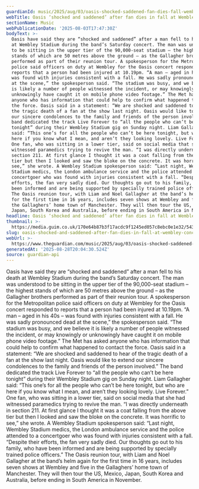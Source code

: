 ```yaml
---
guardianId: music/2025/aug/03/oasis-shocked-saddened-fan-dies-fall-wembley-concert
webTitle: Oasis ‘shocked and saddened’ after fan dies in fall at Wembley concert
sectionName: Music
webPublicationDate: '2025-08-03T17:47:30Z'
bodyText: >-
  Oasis have said they are “shocked and saddened” after a man fell to his death
  at Wembley Stadium during the band’s Saturday concert. The man was understood
  to be sitting in the upper tier of the 90,000-seat stadium – the highest
  stands of which are 50 metres above the ground – as the Gallagher brothers
  performed as part of their reunion tour. A spokesperson for the Metropolitan
  police said officers on duty at Wembley for the Oasis concert responded to
  reports that a person had been injured at 10.19pm. “A man – aged in his 40s –
  was found with injuries consistent with a fall. He was sadly pronounced dead
  at the scene,” the spokesperson said. “The stadium was busy, and we believe it
  is likely a number of people witnessed the incident, or may knowingly or
  unknowingly have caught it on mobile phone video footage.” The Met has asked
  anyone who has information that could help to confirm what happened to contact
  the force. Oasis said in a statement: “We are shocked and saddened to hear of
  the tragic death of a fan at the show last night. Oasis would like to extend
  our sincere condolences to the family and friends of the person involved.” The
  band dedicated the track Live Forever to “all the people who can’t be here
  tonight” during their Wembley Stadium gig on Sunday night. Liam Gallagher
  said: “This one’s for all the people who can’t be here tonight, but who are
  here if you know what I mean, and aren’t they looking lovely. Live Forever.”
  One fan, who was sitting in a lower tier, said on social media that she had
  witnessed paramedics trying to revive the man. “I was directly underneath in
  section 211. At first glance I thought it was a coat falling from the above
  tier but then I looked and saw the bloke on the concrete. It was horrific to
  see,” she wrote. A Wembley Stadium spokesperson said: “Last night, Wembley
  Stadium medics, the London ambulance service and the police attended to a
  concertgoer who was found with injuries consistent with a fall. “Despite their
  efforts, the fan very sadly died. Our thoughts go out to his family, who have
  been informed and are being supported by specially trained police officers.”
  The Oasis reunion tour, with Liam and Noel Gallagher at the band’s helm again
  for the first time in 16 years, includes seven shows at Wembley and five in
  the Gallaghers’ home town of Manchester. They will then tour the US, Mexico,
  Japan, South Korea and Australia, before ending in South America in November.
headline: Oasis ‘shocked and saddened’ after fan dies in fall at Wembley concert
thumbnail: >-
  https://media.guim.co.uk/170e64b87b3f17acdc9f1245ed057c8ebc0e1e32/543_0_5000_4000/500.jpg
slug: oasis-shocked-and-saddened-after-fan-dies-in-fall-at-wembley-concert
webUrl: >-
  https://www.theguardian.com/music/2025/aug/03/oasis-shocked-saddened-fan-dies-fall-wembley-concert
generatedAt: '2025-08-28T20:04:30.524Z'
source: guardian-api
---
```

Oasis have said they are “shocked and saddened” after a man fell to his death at Wembley Stadium during the band’s Saturday concert. The man was understood to be sitting in the upper tier of the 90,000-seat stadium – the highest stands of which are 50 metres above the ground – as the Gallagher brothers performed as part of their reunion tour. A spokesperson for the Metropolitan police said officers on duty at Wembley for the Oasis concert responded to reports that a person had been injured at 10.19pm. “A man – aged in his 40s – was found with injuries consistent with a fall. He was sadly pronounced dead at the scene,” the spokesperson said. “The stadium was busy, and we believe it is likely a number of people witnessed the incident, or may knowingly or unknowingly have caught it on mobile phone video footage.” The Met has asked anyone who has information that could help to confirm what happened to contact the force. Oasis said in a statement: “We are shocked and saddened to hear of the tragic death of a fan at the show last night. Oasis would like to extend our sincere condolences to the family and friends of the person involved.” The band dedicated the track Live Forever to “all the people who can’t be here tonight” during their Wembley Stadium gig on Sunday night. Liam Gallagher said: “This one’s for all the people who can’t be here tonight, but who are here if you know what I mean, and aren’t they looking lovely. Live Forever.” One fan, who was sitting in a lower tier, said on social media that she had witnessed paramedics trying to revive the man. “I was directly underneath in section 211. At first glance I thought it was a coat falling from the above tier but then I looked and saw the bloke on the concrete. It was horrific to see,” she wrote. A Wembley Stadium spokesperson said: “Last night, Wembley Stadium medics, the London ambulance service and the police attended to a concertgoer who was found with injuries consistent with a fall. “Despite their efforts, the fan very sadly died. Our thoughts go out to his family, who have been informed and are being supported by specially trained police officers.” The Oasis reunion tour, with Liam and Noel Gallagher at the band’s helm again for the first time in 16 years, includes seven shows at Wembley and five in the Gallaghers’ home town of Manchester. They will then tour the US, Mexico, Japan, South Korea and Australia, before ending in South America in November.
